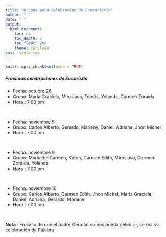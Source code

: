 ```yaml
---
title: "Grupos para celebración de Ecucaristía"
author: " "
date: " "
output:
  html_document:
    toc: no
    toc_depth: 2
    toc_float: yes
    theme: cerulean
css: _style.css
---
```


```r
knitr::opts_chunk$set(echo = TRUE)
```


##### **Próximas celebraciones de Eucarístia**

* Fecha: octubre 26
* Grupo: Maria Graciela, Miroslava, Tomás, Yolanda, Carmen Zoraida
* Hora : 7:00 pm

</br>

* Fecha: noviembre 5
* Grupo: Carlos Alberto, Gerardo, Marleny, Daniel, Adriana, Jhon Michel
* Hora : 7:00 pm

</br>


* Fecha: noviembre 9
* Grupo: Maria del Carmen, Karen, Carmen Edith, Miroslava, Carmen Zoraida, Yolanda
* Hora : 7:00 pm

</br>


* Fecha: noviembre 16
* Grupo: Carlos Alberto, Carmen Edith, Jhon Michel, Maria Graciela, Daniel, Adriana, Gerardo, Marlene
* Hora : 7:00 pm

</br>



<!-- * Fecha : septiembe 21 -->
<!-- * Grupo : Yolanda, María del Carmen, Amparo, Carmen Edith, Gerardo, Marlene -->




<!-- * Fecha : septiembre 28 -->
<!-- * Grupo : Carlos Hernan, Zoraida, Marlene, Oneida, María Graciela, Carmen Zoraida -->

<!-- </br> -->


<!-- * Fecha : octubre 5 -->
<!-- * Grupo : Miroslava, Jhon Michel, Karen, Maruja, Marlene, Amparo -->

<!-- </br> -->


<!-- * Fecha : octubre 12  -->
<!-- * Grupo : Carmen Zoraida, Yolanda, Carlos Hernan, Zoraida, Oneida, Carmen Edith -->

<!-- </br> -->



<!-- * Fecha :  agosto 24 -->
<!-- * Grupo : Carmen Edith, Carlos Hernan, Zoraida, Miroslava, Marlene -->

<!-- </br> -->

<!-- * Fecha :  agosto 31 -->
<!-- * Grupo : Tomas,  Jhon Michel, Carlos Alberto, Karen, Maruja -->

<!-- </br> -->


<!-- * Fecha :  septiembre 7  -->
<!-- * Grupo :  Oneida, Amparo, Daniel, Adriana -->

<!-- </br> -->

<!-- * Fecha : septiembre 14 -->
<!-- * Grupo : Marial del Carmen, Karen, Marlene, Daniel, Adriana -->




<!-- * Fecha:  Julio 20 -->
<!-- * Grupo : Miroslava, Daniel-Adriana, Gerardo-Marlene -->

<!-- </br> -->

<!-- * Fecha: Julio 27 -->
<!-- * Grupo: Carlos Hernan- Zoraida, Marlene, Jhon Michel, Carmen Zoraida, Yolanda -->

<!-- </br> -->

<!-- * Fecha: Agosto 3 -->
<!-- * Grupo: Carmen Edith, Maria del Carmen, Tomas, Carlos Alberto -->

<!-- </br> -->

<!-- * Fecha: Agosto 10 -->
<!-- * Grupo: Yolanda, Maria del Carmen, Carlos Hernan-Zoraida, Gerardo-Marlene, Tomas -->

<!-- </br> -->

**Nota** : En caso de que el padre Germán no nos pueda celebrar, se realiza celebración de Palabra
